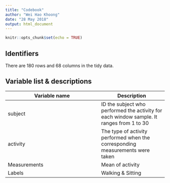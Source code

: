 ---
title: "Codebook"
author: "Wei Hao Khoong"
date: "28 May 2018"
output: html_document
---

```{r setup, include=FALSE}
knitr::opts_chunk$set(echo = TRUE)
```

## Identifiers
There are 180 rows and 68 columns in the tidy data. 


Variable list & descriptions
------------------------------

Variable name    | Description
-----------------|------------
subject          | ID the subject who performed the activity for each window sample. It ranges from 1 to 30
activity         | The type of activity performed when the corresponding measurements were taken
Measurements     | Mean of activity
Labels           | Walking & Sitting


